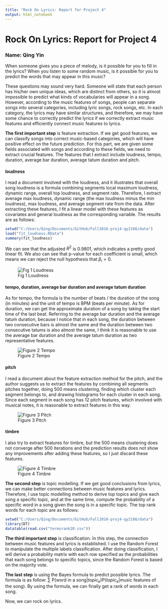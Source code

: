 ```yaml
---
title: "Rock On Lyrics: Report for Project 4"
output: html_notebook
---
```


# Rock On Lyrics: Report for Project 4

### Name: Qing Yin

When someone gives you a piece of melody, is it possible for you to fill in the lyrics? When you listen to some random music, is it possible for you to predict the words that may appear in this music?

These questions may sound very hard. Someone will state that each person has his/her own unique ideas, which are distinct from others, so it is almost impossible to predict what kinds of vocabularies will appear in a song. However, according to the music features of songs, people can separate songs into several categories, including lyric songs, rock songs, etc. In each category, the lyrics may have similar structures, and therefore, we may have some chance to correctly predict the lyrics if we correctly extract music features and efficiently connect music features to lyrics.

**The first important step** is feature extraction. If we get good features, we can classify songs into correct music-based categories, which will have positive effect on the future prediction. For this part, we are given some fields associated with songs and according to these fields, we need to extract crucial features. The features that I extract include loudness, tempo, duration, average bar duration, average tatum duration and pitch.

#### loudness

I read a document involved with the loudness, and it illustrates that overall song loudness is a formula combining segments local maximum loudness, dynamic range, overall top loudness, and segment rate. Therefore, I extract average max loudness, dynamic range (the max loudness minus the min loudness), max loudness, and average segment rate from the data. After extracting these features, I fit a linear model with these features as covariates and general loudness as the corresponding variable. The results are as follows:

```r
setwd("C:/Users/Qing/Documents/GitHub/Fall2016-proj4-qy2166/data")
load("fit_loudness.RData")
summary(fit_loudness)
```

We can see that the adjusted $R^2$ is 0.9801, which indicates a pretty good linear fit. We also can see that p-value for each coefficient is small, which means we can reject the null hypothesis that $\beta_i = 0$.

![Fig 1 Loudness](https://upload.wikimedia.org/wikipedia/commons/thumb/4/47/Lindos1.svg/400px-Lindos1.svg.png)

#### tempo, duration, average bar duration and average tatum duration

As for tempo, the formula is the number of beats / the duration of the song (in minutes) and the unit of tempo is BPM (beats per minute). As for duration, we can get the approximate duration of a song by taking the start time of the last beat. Referring to the average bar duration and the average tatum duration, because I notice that in each song, the duration between two consecutive bars is almost the same and the duration between two consecutive tatums is also almost the same, I think it is reasonable to use the average bar duration and the average tatum duration as two representative features.

![Figure 2 Tempo](https://upload.wikimedia.org/wikipedia/commons/thumb/2/27/MozartExcerptK331.svg/2000px-MozartExcerptK331.svg.png)

#### pitch

I read a document about the feature extraction method for the pitch, and the author suggests us to extract the features by combining all segments pitches together, doing 500 means clustering, finding which cluster each segment belongs to, and drawing histograms for each cluster in each song. Since each segment in each song has 12 pitch features, which involved with musical notes, it is reasonable to extract features in this way.


![Figure 3 Pitch](http://www.musiccrashcourses.com/images/other/soundwave.png)

#### timbre

I also try to extract features for timbre, but the 500 means clustering does not converge after 500 iterations and the prediction results does not show any improvements after adding these features, so I just discard these features.

![Figure 4 Timbre](http://www.simplifyingtheory.com/wp-content/uploads/2014/07/timbre-of-the-instruments.png)

**The second step** is topic modelling. If we get good conclusions from lyrics, we can make better connections between music features and lyrics. Therefore, I use topic modelling method to derive top topics and give each song a specific topic, and at the same time, compute the probability of a specific word in a song given the song is in a specific topic. The top rank words for each topic are as follows: 

```r
setwd("C:/Users/Qing/Documents/GitHub/Fall2016-proj4-qy2166/data")
library(DT)
datatable(read.csv("termsrank20.csv"))
```

**The third important step** is classification. In this step, the connection between music features and lyrics is established. I use the Random Forest to manipulate the multiple labels classification. After doing classification, I will derive a probability matrix with each row specified as the probabilities that each song belongs to specific topics, since the Random Forest is based on the majority vote.

**The last step** is using the Bayes formula to predict possible lyrics. The formula is as follow: $\sum$ P(word in a song|$topic_k$)P($topic_k$|music features of the song). By using the formula, we can finally get a rank of words in each song.

Now, we can rock on lyrics.